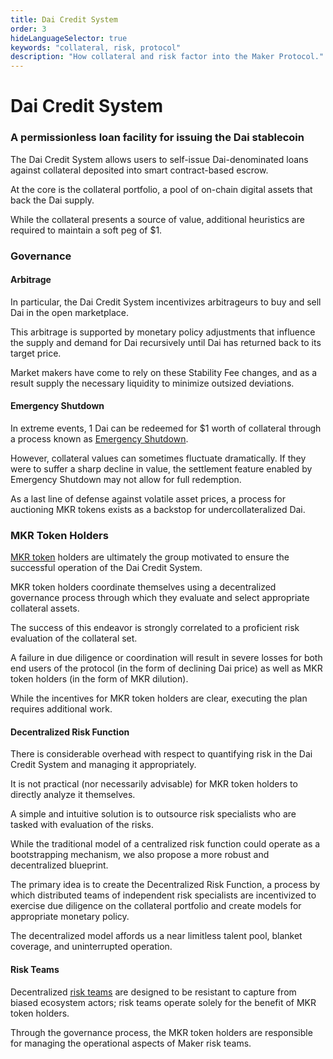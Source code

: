 ```yaml
---
title: Dai Credit System
order: 3
hideLanguageSelector: true
keywords: "collateral, risk, protocol"
description: "How collateral and risk factor into the Maker Protocol."
---
```


# Dai Credit System

### A permissionless loan facility for issuing the Dai stablecoin

The Dai Credit System allows users to self-issue Dai-denominated loans against collateral deposited into smart contract-based escrow.

At the core is the collateral portfolio, a pool of on-chain digital assets that back the Dai supply.

While the collateral presents a source of value, additional heuristics are required to maintain a soft peg of \$1.

### Governance

#### Arbitrage

In particular, the Dai Credit System incentivizes arbitrageurs to buy and sell Dai in the open marketplace.

This arbitrage is supported by monetary policy adjustments that influence the supply and demand for Dai recursively until Dai has returned back to its target price.

Market makers have come to rely on these Stability Fee changes, and as a result supply the necessary liquidity to minimize outsized deviations.

#### Emergency Shutdown

In extreme events, 1 Dai can be redeemed for \$1 worth of collateral through a process known as [Emergency Shutdown](/learn/governance/emergency-shutdown.mdx).

However, collateral values can sometimes fluctuate dramatically. If they were to suffer a sharp decline in value, the settlement feature enabled by Emergency Shutdown may not allow for full redemption.

As a last line of defense against volatile asset prices, a process for auctioning MKR tokens exists as a backstop for undercollateralized Dai.

### MKR Token Holders

[MKR token](/learn/governance/mkrtokens.mdx) holders are ultimately the group motivated to ensure the successful operation of the Dai Credit System.

MKR token holders coordinate themselves using a decentralized governance process through which they evaluate and select appropriate collateral assets.

The success of this endeavor is strongly correlated to a proficient risk evaluation of the collateral set.

A failure in due diligence or coordination will result in severe losses for both end users of the protocol (in the form of declining Dai price) as well as MKR token holders (in the form of MKR dilution).

While the incentives for MKR token holders are clear, executing the plan requires additional work.

#### Decentralized Risk Function

There is considerable overhead with respect to quantifying risk in the Dai Credit System and managing it appropriately.

It is not practical (nor necessarily advisable) for MKR token holders to directly analyze it themselves.

A simple and intuitive solution is to outsource risk specialists who are tasked with evaluation of the risks.

While the traditional model of a centralized risk function could operate as a bootstrapping mechanism, we also propose a more robust and decentralized blueprint.

The primary idea is to create the Decentralized Risk Function, a process by which distributed teams of independent risk specialists are incentivized to exercise due diligence on the collateral portfolio and create models for appropriate monetary policy.

The decentralized model affords us a near limitless talent pool, blanket coverage, and uninterrupted operation.

#### Risk Teams

Decentralized [risk teams](/learn/collateral-and-risk/risk-teams.mdx) are designed to be resistant to capture from biased ecosystem actors; risk teams operate solely for the benefit of MKR token holders.

Through the governance process, the MKR token holders are responsible for managing the operational aspects of Maker risk teams.
